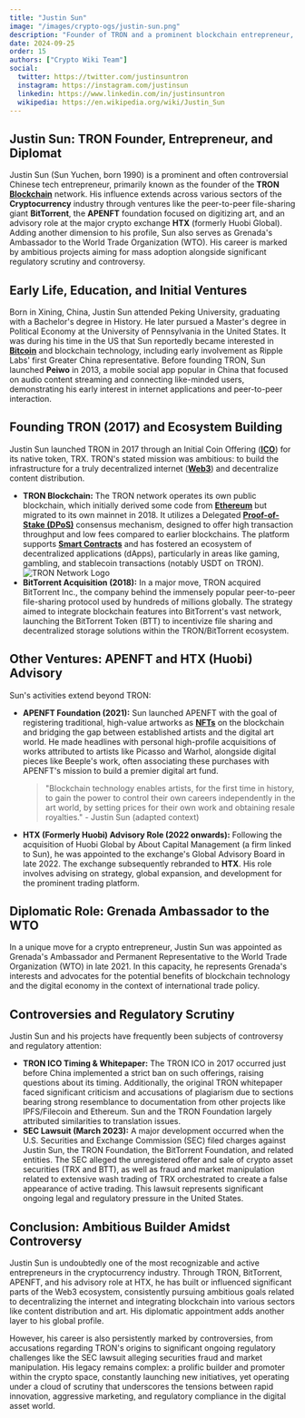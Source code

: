 ```yaml
---
title: "Justin Sun"
image: "/images/crypto-ogs/justin-sun.png"
description: "Founder of TRON and a prominent blockchain entrepreneur, has made significant strides in the world of decentralized technologies and art."
date: 2024-09-25
order: 15
authors: ["Crypto Wiki Team"]
social:
  twitter: https://twitter.com/justinsuntron
  instagram: https://instagram.com/justinsun
  linkedin: https://www.linkedin.com/in/justinsuntron
  wikipedia: https://en.wikipedia.org/wiki/Justin_Sun
---
```


## **Justin Sun: TRON Founder, Entrepreneur, and Diplomat**

Justin Sun (Sun Yuchen, born 1990) is a prominent and often controversial Chinese tech entrepreneur, primarily known as the founder of the **TRON** **[Blockchain](/posts/what-is-blockchain)** network. His influence extends across various sectors of the **Cryptocurrency** industry through ventures like the peer-to-peer file-sharing giant **BitTorrent**, the **APENFT** foundation focused on digitizing art, and an advisory role at the major crypto exchange **HTX** (formerly Huobi Global). Adding another dimension to his profile, Sun also serves as Grenada's Ambassador to the World Trade Organization (WTO). His career is marked by ambitious projects aiming for mass adoption alongside significant regulatory scrutiny and controversy.

## **Early Life, Education, and Initial Ventures**

Born in Xining, China, Justin Sun attended Peking University, graduating with a Bachelor's degree in History. He later pursued a Master's degree in Political Economy at the University of Pennsylvania in the United States. It was during his time in the US that Sun reportedly became interested in **[Bitcoin](/posts/what-is-bitcoin)** and blockchain technology, including early involvement as Ripple Labs' first Greater China representative. Before founding TRON, Sun launched **Peiwo** in 2013, a mobile social app popular in China that focused on audio content streaming and connecting like-minded users, demonstrating his early interest in internet applications and peer-to-peer interaction.

## **Founding TRON (2017) and Ecosystem Building**

Justin Sun launched TRON in 2017 through an Initial Coin Offering (**[ICO](/posts/common-crypto-terms)**) for its native token, TRX. TRON's stated mission was ambitious: to build the infrastructure for a truly decentralized internet (**[Web3](/posts/what-is-web3)**) and decentralize content distribution.

- **TRON Blockchain:** The TRON network operates its own public blockchain, which initially derived some code from **[Ethereum](/posts/what-is-ethereum)** but migrated to its own mainnet in 2018. It utilizes a Delegated **[Proof-of-Stake (DPoS)](/posts/crypto-staking)** consensus mechanism, designed to offer high transaction throughput and low fees compared to earlier blockchains. The platform supports **[Smart Contracts](/posts/smart-contracts-and-industries-beyond-crypto)** and has fostered an ecosystem of decentralized applications (dApps), particularly in areas like gaming, gambling, and stablecoin transactions (notably USDT on TRON).
  ![TRON Network Logo](/images/posts/tron.png)
- **BitTorrent Acquisition (2018):** In a major move, TRON acquired BitTorrent Inc., the company behind the immensely popular peer-to-peer file-sharing protocol used by hundreds of millions globally. The strategy aimed to integrate blockchain features into BitTorrent's vast network, launching the BitTorrent Token (BTT) to incentivize file sharing and decentralized storage solutions within the TRON/BitTorrent ecosystem.

## **Other Ventures: APENFT and HTX (Huobi) Advisory**

Sun's activities extend beyond TRON:

- **APENFT Foundation (2021):** Sun launched APENFT with the goal of registering traditional, high-value artworks as **[NFTs](/posts/are-nfts-dead)** on the blockchain and bridging the gap between established artists and the digital art world. He made headlines with personal high-profile acquisitions of works attributed to artists like Picasso and Warhol, alongside digital pieces like Beeple's work, often associating these purchases with APENFT's mission to build a premier digital art fund.
  > "Blockchain technology enables artists, for the first time in history, to gain the power to control their own careers independently in the art world, by setting prices for their own work and obtaining resale royalties." - Justin Sun (adapted context)
- **HTX (Formerly Huobi) Advisory Role (2022 onwards):** Following the acquisition of Huobi Global by About Capital Management (a firm linked to Sun), he was appointed to the exchange's Global Advisory Board in late 2022. The exchange subsequently rebranded to **HTX**. His role involves advising on strategy, global expansion, and development for the prominent trading platform.

## **Diplomatic Role: Grenada Ambassador to the WTO**

In a unique move for a crypto entrepreneur, Justin Sun was appointed as Grenada's Ambassador and Permanent Representative to the World Trade Organization (WTO) in late 2021. In this capacity, he represents Grenada's interests and advocates for the potential benefits of blockchain technology and the digital economy in the context of international trade policy.

## **Controversies and Regulatory Scrutiny**

Justin Sun and his projects have frequently been subjects of controversy and regulatory attention:

- **TRON ICO Timing & Whitepaper:** The TRON ICO in 2017 occurred just before China implemented a strict ban on such offerings, raising questions about its timing. Additionally, the original TRON whitepaper faced significant criticism and accusations of plagiarism due to sections bearing strong resemblance to documentation from other projects like IPFS/Filecoin and Ethereum. Sun and the TRON Foundation largely attributed similarities to translation issues.
- **SEC Lawsuit (March 2023):** A major development occurred when the U.S. Securities and Exchange Commission (SEC) filed charges against Justin Sun, the TRON Foundation, the BitTorrent Foundation, and related entities. The SEC alleged the unregistered offer and sale of crypto asset securities (TRX and BTT), as well as fraud and market manipulation related to extensive wash trading of TRX orchestrated to create a false appearance of active trading. This lawsuit represents significant ongoing legal and regulatory pressure in the United States.

## **Conclusion: Ambitious Builder Amidst Controversy**

Justin Sun is undoubtedly one of the most recognizable and active entrepreneurs in the cryptocurrency industry. Through TRON, BitTorrent, APENFT, and his advisory role at HTX, he has built or influenced significant parts of the Web3 ecosystem, consistently pursuing ambitious goals related to decentralizing the internet and integrating blockchain into various sectors like content distribution and art. His diplomatic appointment adds another layer to his global profile.

However, his career is also persistently marked by controversies, from accusations regarding TRON's origins to significant ongoing regulatory challenges like the SEC lawsuit alleging securities fraud and market manipulation. His legacy remains complex: a prolific builder and promoter within the crypto space, constantly launching new initiatives, yet operating under a cloud of scrutiny that underscores the tensions between rapid innovation, aggressive marketing, and regulatory compliance in the digital asset world.
